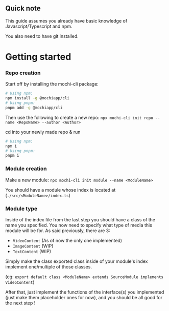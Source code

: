 ## Quick note

This guide assumes you already have basic knowledge of Javascript/Typescript and npm.

You also need to have git installed.

# Getting started

### Repo creation

Start off by installing the mochi-cli package:

```sh
# Using npm:
npm install -g @mochiapp/cli
# Using pnpm:
pnpm add -g @mochiapp/cli
```

Then use the following to create a new repo:
`npx mochi-cli init repo --name <RepoName> --author <Author>`

cd into your newly made repo & run

```sh
# Using npm:
npm i
# Using pnpm:
pnpm i
```

### Module creation

Make a new module:
`npx mochi-cli init module --name <ModuleName>`

You should have a module whose index is located at (`./src/<ModuleName>/index.ts`)

### Module type

Inside of the index file from the last step you should have a class of the name you specified. You now need to specify what type of media this module will be for. As said previously, there are 3:

- `VideoContent` (As of now the only one implemented)
- `ImageContent` (WIP)
- `TextContent` (WIP)

Simply make the class exported class inside of your module's index implement one/multiple of those classes.

(eg: `export default class <ModuleName> extends SourceModule implements VideoContent`)

After that, just implement the functions of the interface(s) you implemented (just make them placeholder ones for now), and you should be all good for the next step !

